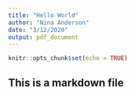 ```yaml
---
title: "Hello World"
author: "Nina Anderson"
date: "3/12/2020"
output: pdf_document
---
```


```r
knitr::opts_chunk$set(echo = TRUE)
```

## This is a markdown file

